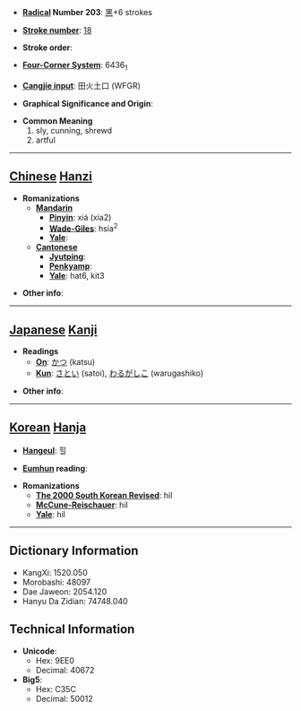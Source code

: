 * '''[[Wiktionary:Chinese radical index| Radical]] Number 203''': [[Wiktionary:Chinese radical index 黑|黑]]+6 strokes

* '''[[Wiktionary:Chinese total strokes index|Stroke number]]''': [[Wiktionary:Chinese total strokes index 18|18]]

* '''Stroke order''': 

* '''[[Wiktionary:Chinese four corner index|Four-Corner System]]''': 6436<sub>1</sub>

* '''[[Wiktionary:Chinese Cangjie index|Cangjie input]]''': 田火土口 (WFGR)

* '''Graphical Significance and Origin''': 

* '''Common Meaning'''
*#sly, cunning, shrewd
*# artful


----

== [[Chinese]] [[Hanzi]] ==

* '''Romanizations'''
** '''[[Mandarin]]'''
*** '''[[Pinyin]]''': xiá (xia2)
*** '''[[Wade-Giles]]''': hsia<sup>2</sup>
*** '''[[Yale]]''': 
** '''[[Cantonese]]'''
*** '''[[Jyutping]]''':
*** '''[[Penkyamp]]''': 
*** '''[[Yale]]''': hat6, kit3

* '''Other info''': 

----

== [[Japanese]] [[Kanji]] ==

* '''Readings'''
** '''[[On]]''': [[かつ]] (katsu)
** '''[[Kun]]''': [[さとい]] (satoi), [[わるがしこ]] (warugashiko)

* '''Other info''':  

----

== [[Korean]] [[Hanja]] ==

* '''[[Hangeul]]''': 힐

* '''[[Eumhun]] reading''': 

* '''Romanizations'''
** '''[[The 2000 South Korean Revised Romanization|The 2000 South Korean Revised]]''': hil
** '''[[McCune-Reischauer]]''': hil
** '''[[Yale]]''': hil

----

== Dictionary Information ==

* KangXi: 1520.050
* Morobashi: 48097
* Dae Jaweon: 2054.120
* Hanyu Da Zidian: 74748.040

== Technical Information ==

* '''Unicode''':
** Hex: 9EE0
** Decimal: 40672
* '''Big5''':
** Hex: C35C
** Decimal: 50012